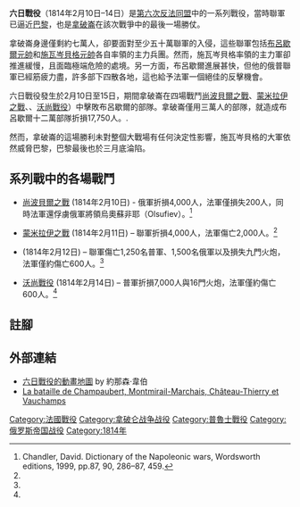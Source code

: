 {{Infobox military conflict
|conflict=六日戰役
|partof=[[第六次反法同盟|第六次反法同盟]]
|image=[[File:Battle_of_Napoleon_6-day-war_1814.jpg|300px]]
|caption=[[蒙米拉伊之戰|蒙米拉伊之戰]]的石版畫
|date=1814年2月10日 – 15日
|place=[[法國|法國]]東北部
|result=法軍勝利
|combatant1={{flagicon|France}} [[法蘭西第一帝國|法蘭西第一帝國]]
|combatant2={{flagicon|Prussia|1803}} [[普魯士王國|普魯士王國]]<br>{{flagicon|Russia}} [[俄羅斯帝國|俄羅斯帝國]]
|commander1=[[拿破崙一世|拿破崙一世]]
|commander2=[[格布哈德·列博萊希特·馮·布呂歇爾|布呂歇爾]]
|strength1=30,000人
|strength2=總共：330,000人
*布呂歇爾：120,000人
*[[卡爾一世·菲利普_(施瓦岑貝格)|施瓦岑貝格]]：150,000人
*低地國：60,000人
|casualties1=3,400人 
|casualties2=17,750人 (交戰中)
|campaignbox=
{{Campaignbox Sixth Coalition}}
{{Campaignbox Six Days Campaign}}
}}

'''六日戰役'''（1814年2月10日–14日）是[[第六次反法同盟|第六次反法同盟]]中的一系列戰役，當時聯軍已逼近[[巴黎|巴黎]]，也是[[拿破仑一世|拿破崙]]在該次戰爭中的最後一場勝仗。 

拿破崙身邊僅剩約七萬人，卻要面對至少五十萬聯軍的入侵，這些聯軍包括[[格布哈德·列博莱希特·冯·布吕歇尔|布呂歇爾元帥]]和[[卡尔一世·菲利普_(施瓦岑贝格)|施瓦岑貝格元帥]]各自率領的主力兵團。然而，施瓦岑貝格率領的主力軍卻推進緩慢，且面臨極端危險的處境。另一方面，布呂歇爾進展甚快，但他的俄普聯軍已經筋疲力盡，許多部下四散各地，這也給予法軍一個絕佳的反擊機會。 

六日戰役發生於2月10日至15日，期間拿破崙在四場戰鬥[[尚波貝爾之戰|尚波貝爾之戰]]、[[蒙米拉伊之戰|蒙米拉伊之戰]]、{{Link-en|蒂耶里堡戰役 (1814年)|Battle of Château-Thierry (1814)|蒂耶里堡戰役}}、[[沃尚戰役|沃尚戰役]]）中擊敗布呂歇爾的部隊。拿破崙僅用三萬人的部隊，就造成布呂歇爾十二萬部隊折損17,750人。. 

然而，拿破崙的這場勝利未對整個大戰場有任何決定性影響，施瓦岑貝格的大軍依然威脅巴黎，巴黎最後也於三月底淪陷。

== 系列戰中的各場戰鬥 ==
 
*[[尚波貝爾之戰|尚波貝爾之戰]] (1814年2月10日) - 俄軍折損4,000人，法軍僅損失200人，同時法軍還俘虜俄軍將領烏奧蘇非耶（Olsufiev）。<ref name=Chandler>Chandler, David. Dictionary of the Napoleonic wars, Wordsworth editions, 1999, pp.87, 90, 286–87, 459.</ref>

*[[蒙米拉伊之戰|蒙米拉伊之戰]] (1814年2月11日) – 聯軍折損4,000人，法軍傷亡2,000人。<ref name=Chandler/>
 
*{{Link-en|蒂耶里堡戰役 (1814年)|Battle of Château-Thierry (1814)|蒂耶里堡戰役}} (1814年2月12日) – 聯軍傷亡1,250名普軍、1,500名俄軍以及損失九門火炮，法軍僅約傷亡600人。<ref name=Chandler/>

*[[沃尚戰役|沃尚戰役]] (1814年2月14日) – 普軍折損7,000人與16門火炮，法軍僅約傷亡600人。<ref name=Chandler/>

== 註腳 ==
{{Reflist}}

==外部連結==
*[https://web.archive.org/web/20150708091414/http://www.theartofbattle.com/six-days-campaign-1814.htm 六日戰役的動畫地圖] by 約那森·韋伯
* [http://www.lesbatailles.com La bataille de Champaubert, Montmirail-Marchais, Château-Thierry et Vauchamps] {{Wayback|url=http://www.lesbatailles.com/ |date=20200529100654 }}
[[Category:法國戰役|Category:法國戰役]]
[[Category:拿破仑战争战役|Category:拿破仑战争战役]]
[[Category:普魯士戰役|Category:普魯士戰役]]
[[Category:俄罗斯帝国战役|Category:俄罗斯帝国战役]]
[[Category:1814年|Category:1814年]]